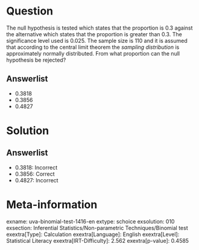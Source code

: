 Question
========

The null hypothesis is tested which states that the proportion is 0.3 against the alternative which states that the proportion is greater than 0.3. The significance level used is 0.025. The sample size is 110 and it is assumed that according to the central limit theorem the *sampling distribution* is approximately normally distributed. From what proportion can the null hypothesis be rejected?

Answerlist
----------

* 0.3818
* 0.3856
* 0.4827

Solution
========

Answerlist
----------

* 0.3818: Incorrect
* 0.3856: Correct
* 0.4827: Incorrect

Meta-information
================
exname: uva-binomial-test-1416-en
extype: schoice
exsolution: 010
exsection: Inferential Statistics/Non-parametric Techniques/Binomial test
exextra[Type]: Calculation
exextra[Language]: English
exextra[Level]: Statistical Literacy
exextra[IRT-Difficulty]: 2.562
exextra[p-value]: 0.4585
